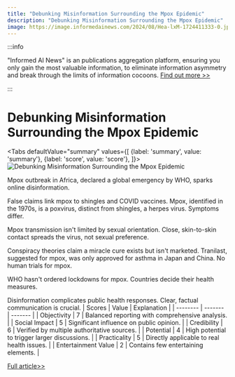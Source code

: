 ```yaml
---
title: "Debunking Misinformation Surrounding the Mpox Epidemic"
description: "Debunking Misinformation Surrounding the Mpox Epidemic"
image: https://image.informedainews.com/2024/08/Hea-lxM-1724411333-0.jpg
---
```



:::info

"Informed AI News" is an publications aggregation platform, ensuring you only gain the most valuable information, to eliminate information asymmetry and break through the limits of information cocoons.  [Find out more >>](/)

:::

# Debunking Misinformation Surrounding the Mpox Epidemic


<Tabs
	defaultValue="summary"
	values={[
	{label: 'summary', value: 'summary'},
	{label: 'score', value: 'score'},
]}>
<TabItem value="summary">
<img
  src="https://image.informedainews.com/2024/08/Hea-lxM-1724411333-0.jpg"
  alt="Debunking Misinformation Surrounding the Mpox Epidemic"
/>



Mpox outbreak in Africa, declared a global emergency by WHO, sparks online disinformation.

False claims link mpox to shingles and COVID vaccines. Mpox, identified in the 1970s, is a poxvirus, distinct from shingles, a herpes virus. Symptoms differ.

Mpox transmission isn't limited by sexual orientation. Close, skin-to-skin contact spreads the virus, not sexual preference.

Conspiracy theories claim a miracle cure exists but isn't marketed. Tranilast, suggested for mpox, was only approved for asthma in Japan and China. No human trials for mpox.

WHO hasn't ordered lockdowns for mpox. Countries decide their health measures.

Disinformation complicates public health responses. Clear, factual communication is crucial.
</TabItem>
<TabItem value="score">
	| Scores     | Value   | Explanation |
	| -------- | ------- | ------- |
	| Objectivity  | 7    | Balanced reporting with comprehensive analysis.    |
	| Social Impact | 5     | Significant influence on public opinion.    |
	| Credibility    | 6    | Verified by multiple authoritative sources.    |
	| Potential    | 4    | High potential to trigger larger discussions.    |
	| Practicality    | 5    | Directly applicable to real health issues.    |
	| Entertainment Value    | 2    | Contains few entertaining elements.    |
</TabItem>
</Tabs>

[Full article>>](https://medicalxpress.com/news/2024-08-mpox-epidemic-disinformation-debunked.html)
